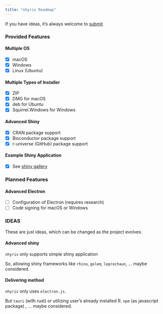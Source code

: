 ```yaml
---
title: "nhyris Roadmap"
---
```


::: {.callout-note}
If you have ideas, it's always welcome to [submit](https://github.com/jahnen/nhyris/issues/new)
:::

### Provided Features

#### Multiple OS

- [x] macOS
- [x] Windows
- [x] Linux (Ubuntu)

#### Multiple Types of Installer

- [x] ZIP 
- [x] DMG for macOS
- [x] deb for Ubuntu
- [x] Squirrel.Windows for Windows

#### Advanced Shiny

- [x] CRAN package support
- [x] Bioconductor package support
- [x] r-universe (GitHub) package support

#### Example Shiny Application

- [x] See [shiny gallery](https://shiny.posit.co/r/gallery/)

### Planned Features

#### Advanced Electron

- [ ] Configuration of Electron (requires research)
- [ ] Code signing for macOS or Windows

### IDEAS

::: {.callout-note}
These are just ideas, which can be changed as the project evolves.
:::

#### Advanced shiny

`nhyris` only supports simple shiny application

So, allowing shiny frameworks like `rhino`, `golem`, `leprechaun`, ... maybe considered.

#### Delivering method

`nhyris` only uses `electron.js`.

But `tauri` (with rust) or utilizing user's already installed R. `npm` (as javascript package) , ... maybe considered.


